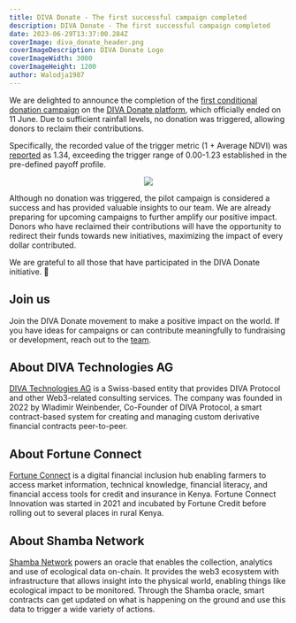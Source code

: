 ```yaml
---
title: DIVA Donate - The first successful campaign completed
description: DIVA Donate - The first successful campaign completed
date: 2023-06-29T13:37:00.284Z
coverImage: diva_donate_header.png
coverImageDescription: DIVA Donate Logo
coverImageWidth: 3000
coverImageHeight: 1200
author: Walodja1987
---
```


We are delighted to announce the completion of the [first conditional donation campaign](https://www.divaprotocol.io/posts/diva-donate-launch) 
on the [DIVA Donate platform](https://www.divadonate.xyz/campaign), which officially ended on 11 June. Due to sufficient rainfall levels, no donation was triggered, allowing donors 
to reclaim their contributions.

Specifically, the recorded value of the trigger metric (1 + Average NDVI) was [reported](https://polygonscan.com/tx/0x13ed39250aa086c997c41c89dadb24c51afc76739ab6f3c813810643b7a136b9) as 1.34, exceeding the trigger 
range of 0.00-1.23 established in the pre-defined payoff profile.

<p align="center">
  <img src="/images/posts/Donationprofile.png" />
</p>

Although no donation was triggered, the pilot campaign is considered a success and has provided valuable insights to 
our team. We are already preparing for upcoming campaigns to further amplify our positive impact. Donors who have 
reclaimed their contributions will have the opportunity to redirect their funds towards new initiatives, maximizing 
the impact of every dollar contributed.

We are grateful to all those that have participated in the DIVA Donate initiative. 🙏

## Join us
Join the DIVA Donate movement to make a positive impact on the world. If you have ideas for 
campaigns or can contribute meaningfully to fundraising or development, reach out to the [team](mailto:wladimir.weinbender@divadonate.xyz).

## About DIVA Technologies AG

[DIVA Technologies AG](https://www.divaprotocol.io/) is a Swiss-based entity that provides DIVA Protocol and other Web3-related consulting services. The company was 
founded in 2022 by Wladimir Weinbender, Co-Founder of DIVA Protocol, a smart contract-based system for creating and managing custom derivative financial contracts peer-to-peer.

## About Fortune Connect

[Fortune Connect](https://fortunecredit.co.ke/) is a digital financial inclusion hub enabling farmers to access market information, technical knowledge, financial literacy, and financial 
access tools for credit and insurance in Kenya. Fortune Connect Innovation was started in 2021 and incubated by Fortune Credit before rolling out to several 
places in rural Kenya.

## About Shamba Network

[Shamba Network](https://shamba.network/) powers an oracle that enables the collection, analytics and use of ecological data on-chain. It provides the web3 ecosystem with 
infrastructure that allows insight into the physical world, enabling things like ecological impact to be monitored. Through the Shamba oracle, 
smart contracts can get updated on what is happening on the ground and use this data to trigger a wide variety of actions.